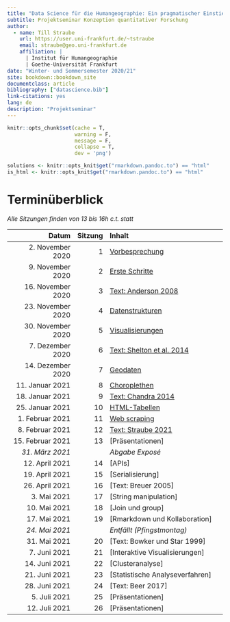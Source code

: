 ```yaml
---
title: "Data Science für die Humangeographie: Ein pragmatischer Einstieg mit R"
subtitle: Projektseminar Konzeption quantitativer Forschung
author:
  - name: Till Straube
    url: https://user.uni-frankfurt.de/~tstraube
    email: straube@geo.uni-frankfurt.de
    affiliation: |
      | Institut für Humangeographie
      | Goethe-Universität Frankfurt
date: "Winter- und Sommersemester 2020/21"
site: bookdown::bookdown_site
documentclass: article
bibliography: ["datascience.bib"]
link-citations: yes
lang: de
description: "Projektseminar"
---
```


```r
knitr::opts_chunk$set(cache = T,
                      warning = F,
                      message = F,
                      collapse = T,
                      dev = 'png')

solutions <- knitr::opts_knit$get("rmarkdown.pandoc.to") == "html"
is_html <- knitr::opts_knit$get("rmarkdown.pandoc.to") == "html"
```

# Terminüberblick {-}

*Alle Sitzungen finden von 13 bis 16h c.t. statt*

Datum                 | Sitzung | Inhalt
--------------------: | ------: | :-----------------------------------
2. November 2020      | 1       | [Vorbesprechung](#vorbesprechung)
9. November 2020      | 2       | [Erste Schritte](#erste-schritte)
16. November 2020     | 3       | [Text: Anderson 2008](#text-anderson-2008)
23. November 2020     | 4       | [Datenstrukturen](#datenstrukturen)
30. November 2020     | 5       | [Visualisierungen](#visualisierungen)
7. Dezember 2020      | 6       | [Text: Shelton et al. 2014](#text-shelton-et-al.-2014)
14. Dezember 2020     | 7       | [Geodaten](#geodaten)
11. Januar 2021       | 8       | [Choroplethen](#choroplethen)
18. Januar 2021       | 9       | [Text: Chandra 2014](#text-chandra-2014)
25. Januar 2021       | 10      | [HTML-Tabellen](#html-tabellen)
1. Februar 2021       | 11      | [Web scraping](#web-scraping)
8. Februar 2021       | 12      | [Text: Straube 2021](#text-straube-2021)
15. Februar 2021      | 13      | [Präsentationen]
*31. März 2021*       |         | *Abgabe Exposé*
12. April 2021        | 14      | [APIs]
19. April 2021        | 15      | [Serialisierung]
26. April 2021        | 16      | [Text: Breuer 2005]
3. Mai 2021           | 17      | [String manipulation]
10. Mai 2021          | 18      | [Join und group]
17. Mai 2021          | 19      | [Rmarkdown und Kollaboration]
*24. Mai 2021*        |         | *Entfällt (Pfingstmontag)*
31. Mai 2021          | 20      | [Text: Bowker und Star 1999]
7. Juni 2021          | 21      | [Interaktive Visualisierungen]
14. Juni 2021         | 22      | [Clusteranalyse]
21. Juni 2021         | 23      | [Statistische Analyseverfahren]
28. Juni 2021         | 24      | [Text: Beer 2017]
5. Juli 2021          | 25      | [Präsentationen]
12. Juli 2021         | 26      | [Präsentationen]
